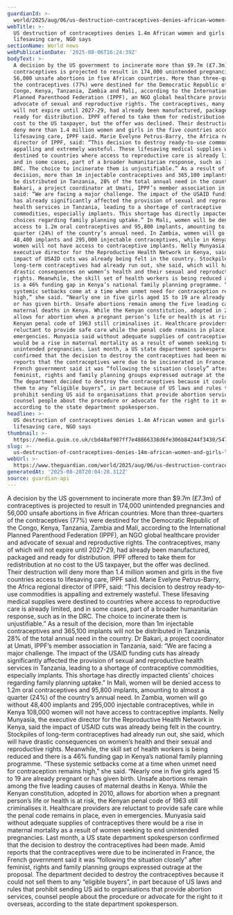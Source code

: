 ```yaml
---
guardianId: >-
  world/2025/aug/06/us-destruction-contraceptives-denies-african-women-girls-lifesaving-care-ngo
webTitle: >-
  US destruction of contraceptives denies 1.4m African women and girls
  lifesaving care, NGO says
sectionName: World news
webPublicationDate: '2025-08-06T16:24:39Z'
bodyText: >-
  A decision by the US government to incinerate more than $9.7m (£7.3m) of
  contraceptives is projected to result in 174,000 unintended pregnancies and
  56,000 unsafe abortions in five African countries. More than three-quarters of
  the contraceptives (77%) were destined for the Democratic Republic of the
  Congo, Kenya, Tanzania, Zambia and Mali, according to the International
  Planned Parenthood Federation (IPPF), an NGO global healthcare provider and
  advocate of sexual and reproductive rights. The contraceptives, many of which
  will not expire until 2027-29, had already been manufactured, packaged and
  ready for distribution. IPPF offered to take them for redistribution at no
  cost to the US taxpayer, but the offer was declined. Their destruction will
  deny more than 1.4 million women and girls in the five countries access to
  lifesaving care, IPPF said. Marie Evelyne Petrus-Barry, the Africa regional
  director of IPPF, said: “This decision to destroy ready-to-use commodities is
  appalling and extremely wasteful. These lifesaving medical supplies were
  destined to countries where access to reproductive care is already limited,
  and in some cases, part of a broader humanitarian response, such as in the
  DRC. The choice to incinerate them is unjustifiable.” As a result of the
  decision, more than 1m injectable contraceptives and 365,100 implants will not
  be distributed in Tanzania, 28% of the total annual need in the country. Dr
  Bakari, a project coordinator at Umati, IPPF’s member association in Tanzania,
  said: “We are facing a major challenge. The impact of the USAID funding cuts
  has already significantly affected the provision of sexual and reproductive
  health services in Tanzania, leading to a shortage of contraceptive
  commodities, especially implants. This shortage has directly impacted clients’
  choices regarding family planning uptake.” In Mali, women will be denied
  access to 1.2m oral contraceptives and 95,800 implants, amounting to almost a
  quarter (24%) of the country’s annual need. In Zambia, women will go without
  48,400 implants and 295,000 injectable contraceptives, while in Kenya 108,000
  women will not have access to contraceptive implants. Nelly Munyasia, the
  executive director for the Reproductive Health Network in Kenya, said the
  impact of USAID cuts was already being felt in the country. Stockpiles of
  long-term contraceptives had already run out, she said, which will have
  drastic consequences on women’s health and their sexual and reproductive
  rights. Meanwhile, the skill set of health workers is being reduced and there
  is a 46% funding gap in Kenya’s national family planning programme. “These
  systemic setbacks come at a time when unmet need for contraception remains
  high,” she said. “Nearly one in five girls aged 15 to 19 are already pregnant
  or has given birth. Unsafe abortions remain among the five leading causes of
  maternal deaths in Kenya. While the Kenyan constitution, adopted in 2010,
  allows for abortion when a pregnant person’s life or health is at risk, the
  Kenyan penal code of 1963 still criminalises it. Healthcare providers are
  reluctant to provide safe care while the penal code remains in place, even in
  emergencies. Munyasia said without adequate supplies of contraceptives there
  would be a rise in maternal mortality as a result of women seeking to end
  unintended pregnancies. Last month, a US state department spokesperson
  confirmed that the decision to destroy the contraceptives had been made. Amid
  reports that the contraceptives were due to be incinerated in France, the
  French government said it was “following the situation closely” after
  feminist, rights and family planning groups expressed outrage at the proposal.
  The department decided to destroy the contraceptives because it could not sell
  them to any “eligible buyers”, in part because of US laws and rules that
  prohibit sending US aid to organisations that provide abortion services,
  counsel people about the procedure or advocate for the right to it overseas,
  according to the state department spokesperson.
headline: >-
  US destruction of contraceptives denies 1.4m African women and girls
  lifesaving care, NGO says
thumbnail: >-
  https://media.guim.co.uk/cbd48af907ff7e48866338d6fe306b84244f3430/547_0_4680_3744/500.jpg
slug: >-
  us-destruction-of-contraceptives-denies-14m-african-women-and-girls-lifesaving-care-ngo-says
webUrl: >-
  https://www.theguardian.com/world/2025/aug/06/us-destruction-contraceptives-denies-african-women-girls-lifesaving-care-ngo
generatedAt: '2025-08-28T20:04:28.312Z'
source: guardian-api
---
```

A decision by the US government to incinerate more than $9.7m (£7.3m) of contraceptives is projected to result in 174,000 unintended pregnancies and 56,000 unsafe abortions in five African countries. More than three-quarters of the contraceptives (77%) were destined for the Democratic Republic of the Congo, Kenya, Tanzania, Zambia and Mali, according to the International Planned Parenthood Federation (IPPF), an NGO global healthcare provider and advocate of sexual and reproductive rights. The contraceptives, many of which will not expire until 2027-29, had already been manufactured, packaged and ready for distribution. IPPF offered to take them for redistribution at no cost to the US taxpayer, but the offer was declined. Their destruction will deny more than 1.4 million women and girls in the five countries access to lifesaving care, IPPF said. Marie Evelyne Petrus-Barry, the Africa regional director of IPPF, said: “This decision to destroy ready-to-use commodities is appalling and extremely wasteful. These lifesaving medical supplies were destined to countries where access to reproductive care is already limited, and in some cases, part of a broader humanitarian response, such as in the DRC. The choice to incinerate them is unjustifiable.” As a result of the decision, more than 1m injectable contraceptives and 365,100 implants will not be distributed in Tanzania, 28% of the total annual need in the country. Dr Bakari, a project coordinator at Umati, IPPF’s member association in Tanzania, said: “We are facing a major challenge. The impact of the USAID funding cuts has already significantly affected the provision of sexual and reproductive health services in Tanzania, leading to a shortage of contraceptive commodities, especially implants. This shortage has directly impacted clients’ choices regarding family planning uptake.” In Mali, women will be denied access to 1.2m oral contraceptives and 95,800 implants, amounting to almost a quarter (24%) of the country’s annual need. In Zambia, women will go without 48,400 implants and 295,000 injectable contraceptives, while in Kenya 108,000 women will not have access to contraceptive implants. Nelly Munyasia, the executive director for the Reproductive Health Network in Kenya, said the impact of USAID cuts was already being felt in the country. Stockpiles of long-term contraceptives had already run out, she said, which will have drastic consequences on women’s health and their sexual and reproductive rights. Meanwhile, the skill set of health workers is being reduced and there is a 46% funding gap in Kenya’s national family planning programme. “These systemic setbacks come at a time when unmet need for contraception remains high,” she said. “Nearly one in five girls aged 15 to 19 are already pregnant or has given birth. Unsafe abortions remain among the five leading causes of maternal deaths in Kenya. While the Kenyan constitution, adopted in 2010, allows for abortion when a pregnant person’s life or health is at risk, the Kenyan penal code of 1963 still criminalises it. Healthcare providers are reluctant to provide safe care while the penal code remains in place, even in emergencies. Munyasia said without adequate supplies of contraceptives there would be a rise in maternal mortality as a result of women seeking to end unintended pregnancies. Last month, a US state department spokesperson confirmed that the decision to destroy the contraceptives had been made. Amid reports that the contraceptives were due to be incinerated in France, the French government said it was “following the situation closely” after feminist, rights and family planning groups expressed outrage at the proposal. The department decided to destroy the contraceptives because it could not sell them to any “eligible buyers”, in part because of US laws and rules that prohibit sending US aid to organisations that provide abortion services, counsel people about the procedure or advocate for the right to it overseas, according to the state department spokesperson.
